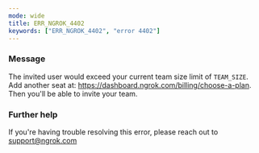```yaml
---
mode: wide
title: ERR_NGROK_4402
keywords: ["ERR_NGROK_4402", "error 4402"]
---
```



### Message

The invited user would exceed your current team size limit of `TEAM_SIZE`. Add another seat at: https://dashboard.ngrok.com/billing/choose-a-plan. Then you'll be able to invite your team.

<ErrorDetails />

### Further help

If you're having trouble resolving this error, please reach out to [support@ngrok.com](mailto:support@ngrok.com?subject=Help%20with%20ERR_NGROK_4402)
